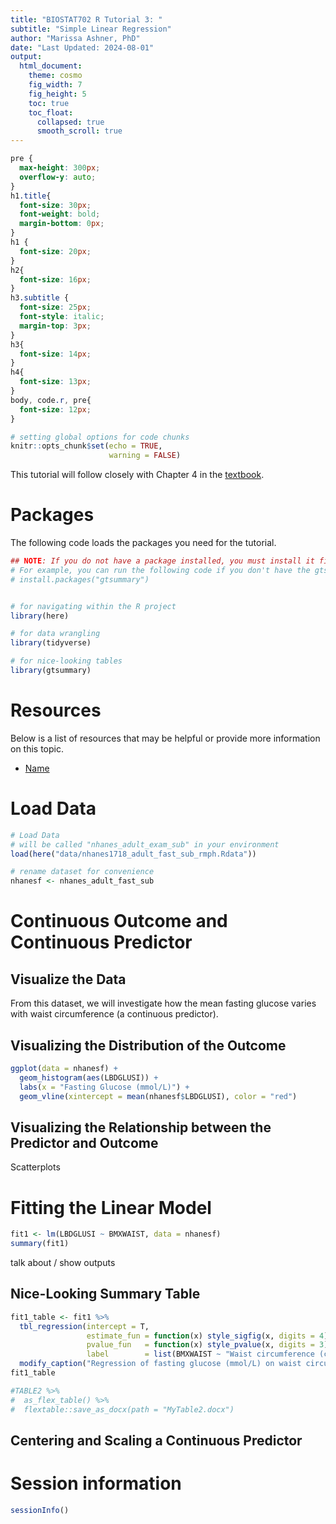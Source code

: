 ```yaml
---
title: "BIOSTAT702 R Tutorial 3: "
subtitle: "Simple Linear Regression"
author: "Marissa Ashner, PhD"
date: "Last Updated: 2024-08-01"
output: 
  html_document:
    theme: cosmo
    fig_width: 7
    fig_height: 5
    toc: true
    toc_float:
      collapsed: true
      smooth_scroll: true
---
```


```css
pre {
  max-height: 300px;
  overflow-y: auto;
}
h1.title{
  font-size: 30px;
  font-weight: bold;
  margin-bottom: 0px;
}
h1 {
  font-size: 20px;
}
h2{
  font-size: 16px;
}
h3.subtitle {
  font-size: 25px;
  font-style: italic;
  margin-top: 3px;
}
h3{
  font-size: 14px;
}
h4{
  font-size: 13px;
}
body, code.r, pre{
  font-size: 12px;
}
```


```r
# setting global options for code chunks
knitr::opts_chunk$set(echo = TRUE, 
                      warning = FALSE)
```

This tutorial will follow closely with Chapter 4 in the [textbook](https://bookdown.org/rwnahhas/RMPH/datasumm.html).

# Packages 

The following code loads the packages you need for the tutorial.

```r
## NOTE: If you do not have a package installed, you must install it first
# For example, you can run the following code if you don't have the gtsummary package:
# install.packages("gtsummary")


# for navigating within the R project
library(here)

# for data wrangling 
library(tidyverse)

# for nice-looking tables 
library(gtsummary)
```

# Resources

Below is a list of resources that may be helpful or provide more information on this topic. 

- [Name](website)

# Load Data 

```r
# Load Data 
# will be called "nhanes_adult_exam_sub" in your environment 
load(here("data/nhanes1718_adult_fast_sub_rmph.Rdata"))

# rename dataset for convenience 
nhanesf <- nhanes_adult_fast_sub
```

# Continuous Outcome and Continuous Predictor

## Visualize the Data 

From this dataset, we will investigate how the mean fasting glucose varies with waist circumference (a continuous predictor). 

## Visualizing the Distribution of the Outcome 

```r
ggplot(data = nhanesf) + 
  geom_histogram(aes(LBDGLUSI)) + 
  labs(x = "Fasting Glucose (mmol/L)") + 
  geom_vline(xintercept = mean(nhanesf$LBDGLUSI), color = "red")
```

## Visualizing the Relationship between the Predictor and Outcome 

Scatterplots 

# Fitting the Linear Model 

```r
fit1 <- lm(LBDGLUSI ~ BMXWAIST, data = nhanesf)
summary(fit1)
```

talk about / show outputs 

## Nice-Looking Summary Table 

```r
fit1_table <- fit1 %>%
  tbl_regression(intercept = T,
                 estimate_fun = function(x) style_sigfig(x, digits = 4),
                 pvalue_fun   = function(x) style_pvalue(x, digits = 3),
                 label        = list(BMXWAIST ~ "Waist circumference (cm)")) %>%
  modify_caption("Regression of fasting glucose (mmol/L) on waist circumference")
fit1_table
```

```r
#TABLE2 %>%
#  as_flex_table() %>%
#  flextable::save_as_docx(path = "MyTable2.docx")
```

## Centering and Scaling a Continuous Predictor 


# Session information

```r
sessionInfo()
```

